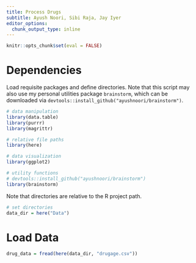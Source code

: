 ```yaml
---
title: Process Drugs
subtitle: Ayush Noori, Sibi Raja, Jay Iyer
editor_options: 
  chunk_output_type: inline
---
```


```r
knitr::opts_chunk$set(eval = FALSE)
```

# Dependencies

Load requisite packages and define directories. Note that this script may also use my personal utilities package `brainstorm`, which can be downloaded via `devtools::install_github("ayushnoori/brainstorm")`.

```r
# data manipulation
library(data.table)
library(purrr)
library(magrittr)

# relative file paths
library(here)

# data visualization
library(ggplot2)

# utility functions
# devtools::install_github("ayushnoori/brainstorm")
library(brainstorm)
```

Note that directories are relative to the R project path.

```r
# set directories
data_dir = here("Data")
```

# Load Data

```r
drug_data = fread(here(data_dir, "drugage.csv"))
```